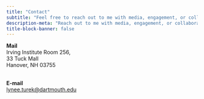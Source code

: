 ```yaml
---
title: "Contact"
subtitle: "Feel free to reach out to me with media, engagement, or collaboration inquiries. I would love to hear from you!"
description-meta: "Reach out to me with media, engagement, or collaboration inquiries."
title-block-banner: false
---
```


**Mail** <br/>
Irving Institute Room 256, <br/>
33 Tuck Mall <br/>
Hanover, NH 03755 <br/><br/>

**E-mail** <br/>
<lynee.turek@dartmouth.edu>

